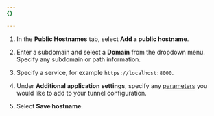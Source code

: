 ```yaml
---
{}

---
```


1. In the **Public Hostnames** tab, select **Add a public hostname**.

2. Enter a subdomain and select a **Domain** from the dropdown menu. Specify any subdomain or path information.

3. Specify a service, for example `https://localhost:8000`.

4. Under **Additional application settings**, specify any [parameters](/cloudflare-one/connections/connect-networks/configure-tunnels/cloudflared-parameters/origin-parameters/) you would like to add to your tunnel configuration.

5. Select **Save hostname**.
